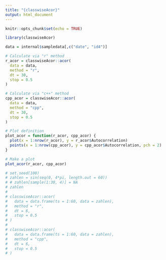 ```yaml
---
title: "{classwiseAcor}"
output: html_document
---
```


```r
knitr::opts_chunk$set(echo = TRUE)
```

```r
library(classwiseAcor)

data = internal$sampledata[,c("date", "id4")]

# Calculate via "r" method
r_acor = classwiseAcor::acor(
  data = data, 
  method = "r",
  dt = 30, 
  stop = 0.5
)

# Calculate via "c++" method
cpp_acor = classwiseAcor::acor(
  data = data, 
  method = "cpp",
  dt = 30, 
  stop = 0.5
)
```

```r
# Plot definition
plot_acor = function(r_acor, cpp_acor) {
  plot(x = 1:nrow(r_acor), y = r_acor$Autocorrelation)
  points(x = 1:nrow(cpp_acor), y = cpp_acor$Autocorrelation, pch = 2)
}

# Make a plot
plot_acor(r_acor, cpp_acor)
```

```r
# set.seed(100)
# zahlen = sin(seq(0, 4*pi, length.out = 60))
# # zahlen[sample(1:30, 4)] = NA
# zahlen
# 
# classwiseAcor::acor(
#   data = data.frame(ts = 1:60, data = zahlen), 
#   method = "r",
#   dt = 6, 
#   stop = 0.5
# )
# 
# classwiseAcor::acor(
#   data = data.frame(ts = 1:60, data = zahlen), 
#   method = "cpp",
#   dt = 6, 
#   stop = 0.5
# )
```

